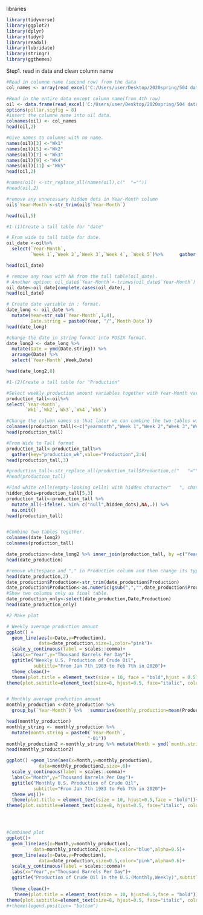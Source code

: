 libraries
```{r}
library(tidyverse)
library(ggplot2)
library(dplyr)
library(tidyr)
library(readxl)
library(lubridate)
library(stringr)
library(ggthemes)
```
Step1. read in data and clean column name
```{r}

#Read in columne name (second row) from the data
col_names <- array(read_excel('C:/Users/user/Desktop/2020spring/504 data visualization/hw/hw2/US_Crude_Oil.xlsx', sheet = 'Sheet1', n_max = 1,skip=1, col_names = FALSE))

#Read in the entire data except column name(from 4th row)
oil <- data.frame(read_excel('C:/Users/user/Desktop/2020spring/504 data visualization/hw/hw2/US_Crude_oil.xlsx', sheet = 'Sheet1', skip = 3, col_names = FALSE))
options(pillar.sigfig = 8) 
#insert the columne name into oil data.
colnames(oil) <- col_names
head(oil,2)

#Give names to columns with no name.
names(oil)[3] <-"Wk1"
names(oil)[5] <-"Wk2"
names(oil)[7] <-"Wk3"
names(oil)[9] <-"Wk4"
names(oil)[11] <-"Wk5"
head(oil,2)

#names(oil) <-str_replace_all(names(oil),c("  "=""))
#head(oil,2)

#remove any unnecessary hidden dots in Year-Month column 
oil$`Year-Month`<-str_trim(oil$`Year-Month`) 

head(oil,5)
```
```{r}
#1-(1)Create a tall table for "date"

# From wide to tall table for date.
oil_date <-oil%>% 
  select(`Year-Month`,
         `Week 1`,`Week 2`,`Week 3`,`Week 4`, `Week 5`)%>%      gather(key="Week",value="Month-Date",2:6) 

head(oil_date)

# remove any rows with NA from the tall table(oil_date).
# Another option: oil_date$`Year-Month`<-trimws(oil_date$`Year-Month`)
oil_date<-oil_date[complete.cases(oil_date), ] 
head(oil_date)

# Create date variable in : format.
date_long <- oil_date %>%
  mutate(Year=str_sub(`Year-Month`,1,4),
         Date.string = paste0(Year, "/",`Month-Date`)) 
head(date_long)

#change the date in string format into POSIX format.
date_long2 <- date_long %>% 
  mutate(Date = ymd(Date.string)) %>%
  arrange(Date) %>% 
  select(`Year-Month`,Week,Date)

head(date_long2,8) 

```
```{r}
#1-(2)Create a tall table for "Production"

#Select weekly production amount variables together with Year-Month variable.
production_tall<-oil%>% 
select(`Year-Month`,
       `Wk1`,`Wk2`,`Wk3`,`Wk4`,`Wk5`)

#Change the column names so that later we can combine the two tables with same value.
colnames(production_tall)<-c("yearmonth","Week 1","Week 2","Week 3","Week 4","Week 5")
head(production_tall)

#From Wide to Tall format
production_tall<-production_tall%>% 
  gather(key="production_wk",value="Production",2:6) 
head(production_tall,3)

#production_tall<-str_replace_all(production_tall$Production,c("   "=""))
#head(production_tall)

#Find white cells(empty-looking cells) with hidden character"   ", change it into NA, and then erase the row if it contains NA
hidden_dots=production_tall[5,3]
production_tall<-production_tall %>%
  mutate_all(~ifelse(. %in% c("null",hidden_dots),NA,.)) %>%
  na.omit()
head(production_tall)


#Combine two tables together.
colnames(date_long2)
colnames(production_tall)

date_production<-date_long2 %>% inner_join(production_tall, by =c("Year-Month"="yearmonth","Week"="production_wk"))
head(date_production)

#remove whitespace and "," in Production column and then change its type in numeric 
head(date_production,2)
date_production$Production<-str_trim(date_production$Production) 
date_production$Production<-as.numeric(gsub(",","",date_production$Production))
#Show two columns only as final table.
date_production_only<-select(date_production,Date,Production)
head(date_production_only)

```

```{r}
#2 Make plot

# Weekly average production amount
ggplot() +
  geom_line(aes(x=Date,y=Production),
            data=date_production,size=1,color="pink")+
  scale_y_continuous(label = scales::comma)+
  labs(x="Year",y="Thousand Barrels Per Day")+
  ggtitle("Weekly U.S. Production of Crude Oil",
          subtitle="From Jan 7th 1983 to Feb 7th in 2020")+
  theme_clean()+
  theme(plot.title = element_text(size = 10, face = "bold",hjust = 0.5))+
theme(plot.subtitle=element_text(size=8, hjust=0.5, face="italic", color="grey")) 


# Monthly average production amount
monthly_production <-date_production %>% 
  group_by(`Year-Month`) %>%   summarise(monthly_production=mean(Production))

head(monthly_production)
monthly_string <- monthly_production %>%
  mutate(month.string = paste0(`Year-Month`,
                              "-01")) 
monthly_production2 <-monthly_string %>% mutate(Month = ymd(`month.string`))
head(monthly_production2)

ggplot() +geom_line(aes(x=Month,y=monthly_production),
            data=monthly_production2,size=.6)+
  scale_y_continuous(label = scales::comma)+
  labs(x="Month",y="Thousand Barrels Per Day")+
  ggtitle("Monthly U.S. Production of Crude Oil",
          subtitle="From Jan 7th 1983 to Feb 7th in 2020")+
  theme_wsj()+
  theme(plot.title = element_text(size = 10, hjust=0.5,face = "bold"))+
theme(plot.subtitle=element_text(size=8, hjust=0.5, face="italic", color="brown"))




#Combined plot
ggplot()+
  geom_line(aes(x=Month,y=monthly_production),
          data=monthly_production2,size=1,color="blue",alpha=0.5)+
  geom_line(aes(x=Date,y=Production),
            data=date_production,size=0.5,color="pink",alpha=0.6)+
  scale_y_continuous(label = scales::comma)+
  labs(x="Year",y="Thousand Barrels Per Day")+
  ggtitle("Production of Crude Oil In the U.S.(Monthly,Weekly)",subtitle="From January in 1983 to February in 2020, Thousand Barrels Per Day")+
  
  theme_clean()+
   theme(plot.title = element_text(size = 10, hjust=0.5,face = "bold"))+
theme(plot.subtitle=element_text(size=8, hjust=0.5, face="italic", color="navy"))
#+theme(legend.position= "bottom")
  
  
  


```
